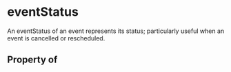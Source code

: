 # eventStatus

An eventStatus of an event represents its status; particularly useful when an event is cancelled or rescheduled.

## Property of



